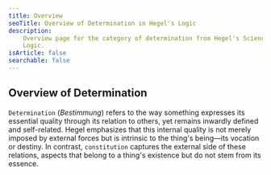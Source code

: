 ```yaml
---
title: Overview
seoTitle: Overview of Determination in Hegel's Logic
description:
    Overview page for the category of determination from Hegel's Science of
    Logic.
isArticle: false
searchable: false
---
```


## Overview of Determination

`Determination` (_Bestimmung_) refers to the way something expresses its
essential quality through its relation to others, yet remains inwardly defined
and self-related. Hegel emphasizes that this internal quality is not merely
imposed by external forces but is intrinsic to the thing's being&mdash;its
vocation or destiny. In contrast, `constitution` captures the external side of
these relations, aspects that belong to a thing's existence but do not stem from
its essence.
